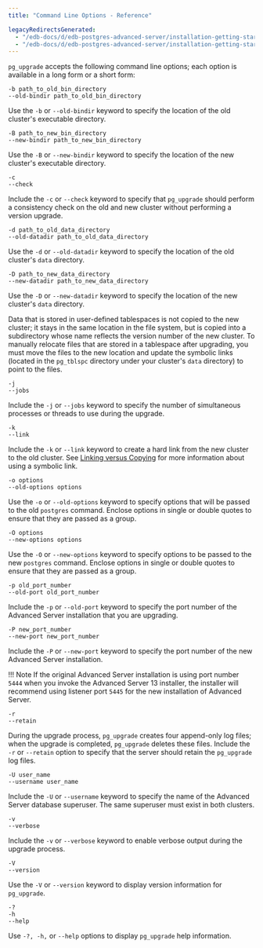 ```yaml
---
title: "Command Line Options - Reference"

legacyRedirectsGenerated:
  - "/edb-docs/d/edb-postgres-advanced-server/installation-getting-started/upgrade-guide/13/command_line_options_reference.html"
  - "/edb-docs/d/edb-postgres-advanced-server/installation-getting-started/upgrade-guide/latest/command_line_options_reference.html"
---
```


`pg_upgrade` accepts the following command line options; each option is available in a long form or a short form:

`-b path_to_old_bin_directory`  
`--old-bindir path_to_old_bin_directory`

Use the `-b` or `--old-bindir` keyword to specify the location of the old cluster's executable directory.

`-B path_to_new_bin_directory`  
`--new-bindir path_to_new_bin_directory`

Use the `-B` or `--new-bindir` keyword to specify the location of the new cluster's executable directory.

`-c`  
`--check`

Include the `-c` or `--check` keyword to specify that `pg_upgrade` should perform a consistency check on the old and new cluster without performing a version upgrade.

`-d path_to_old_data_directory`  
`--old-datadir path_to_old_data_directory`

Use the `-d` or `--old-datadir` keyword to specify the location of the old cluster's `data` directory.

`-D path_to_new_data_directory`  
`--new-datadir path_to_new_data_directory`

Use the `-D` or `--new-datadir` keyword to specify the location of the new cluster's `data` directory.

Data that is stored in user-defined tablespaces is not copied to the new cluster; it stays in the same location in the file system, but is copied into a subdirectory whose name reflects the version number of the new cluster. To manually relocate files that are stored in a tablespace after upgrading, you must move the files to the new location and update the symbolic links (located in the `pg_tblspc` directory under your cluster's `data` directory) to point to the files.

`-j`  
`--jobs`

Include the `-j` or `--jobs` keyword to specify the number of simultaneous processes or threads to use during the upgrade.

`-k`  
`--link`

Include the `-k` or `--link` keyword to create a hard link from the new cluster to the old cluster. See [Linking versus Copying](../01_performing_an_upgrade/01_linking_versus_copying/#linking_versus_copying) for more information about using a symbolic link.

`-o options`  
`--old-options options`

Use the `-o` or `--old-options` keyword to specify options that will be passed to the old `postgres` command. Enclose options in single or double quotes to ensure that they are passed as a group.

`-O options`  
`--new-options options`

Use the `-O` or `--new-options` keyword to specify options to be passed to the new `postgres` command. Enclose options in single or double quotes to ensure that they are passed as a group.

`-p old_port_number`  
`--old-port old_port_number`

Include the `-p` or `--old-port` keyword to specify the port number of the Advanced Server installation that you are upgrading.

`-P new_port_number`  
`--new-port new_port_number`

Include the `-P` or `--new-port` keyword to specify the port number of the new Advanced Server installation.

!!! Note
    If the original Advanced Server installation is using port number `5444` when you invoke the Advanced Server 13 installer, the installer will recommend using listener port `5445` for the new installation of Advanced Server.

`-r`  
`--retain`

During the upgrade process, `pg_upgrade` creates four append-only log files; when the upgrade is completed, `pg_upgrade` deletes these files. Include the `-r` or `--retain` option to specify that the server should retain the `pg_upgrade` log files.

`-U user_name`  
`--username user_name`

Include the `-U` or `--username` keyword to specify the name of the Advanced Server database superuser. The same superuser must exist in both clusters.

`-v`  
`--verbose`

Include the `-v` or `--verbose` keyword to enable verbose output during the upgrade process.

`-V`  
`--version`

Use the `-V` or `--version` keyword to display version information for `pg_upgrade`.

`-?`  
`-h`  
`--help`

Use `-?, -h,` or `--help` options to display `pg_upgrade` help information.
